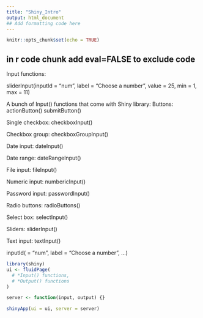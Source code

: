 ```yaml
---
title: "Shiny_Intro"
output: html_document
## Add formatting code here
---
```


```r
knitr::opts_chunk$set(echo = TRUE)
```

## in r code chunk add eval=FALSE to exclude code

Input functions:

sliderInput(inputId = "num",
label = "Choose a number",
value = 25, min = 1, max = 11)

A bunch of Input() functions that come with Shiny library:
Buttons:
actionButton() 
submitButton() 

Single checkbox:
checkboxInput()

Checkbox group:
checkboxGroupInput()

Date input:
dateInput()

Date range:
dateRangeInput()

File input:
fileInput()

Numeric input:
numbericInput()

Password input:
passwordInput()

Radio buttons:
radioButtons()

Select box:
selectInput()

Sliders:
sliderInput()

Text input:
textInput()

inputId( = "num", label = "Choose a number", ...)


```r
library(shiny)
ui <- fluidPage(
  # *Input() functions,
  # *Output() functions
)

server <- function(input, output) {}

shinyApp(ui = ui, server = server)
  

```

